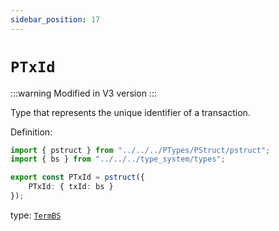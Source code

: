 ```yaml
---
sidebar_position: 17
---
```


# `PTxId`

:::warning
Modified in V3 version
:::

Type that represents the unique identifier of a transaction.

Definition:

```ts
import { pstruct } from "../../../PTypes/PStruct/pstruct";
import { bs } from "../../../type_system/types";

export const PTxId = pstruct({
    PTxId: { txId: bs }
});
```

type: [`TermBS`](../../../../stdlib/TermBS)